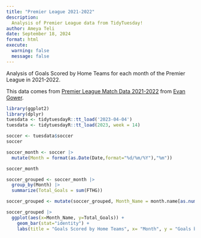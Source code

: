 ```yaml
---
title: "Premier League 2021-2022"
description:
  Analysis of Premier League data from TidyTuesday! 
author: Ameya Teli
date: September 18, 2024
format: html
execute: 
  warning: false
  message: false
---
```


Analysis of Goals Scored by Home Teams for each month of the Premier League in 2021-2022. 

This data comes from [Premier League Match Data 2021-2022](https://www.kaggle.com/datasets/evangower/premier-league-match-data) from [Evan Gower](https://github.com/evangower).


```r
library(ggplot2)
library(dplyr)
tuesdata <- tidytuesdayR::tt_load('2023-04-04')
tuesdata <- tidytuesdayR::tt_load(2023, week = 14)

soccer <- tuesdata$soccer
soccer

soccer_month <- soccer |>
  mutate(Month = format(as.Date(Date,format="%d/%m/%Y"),"%m"))

soccer_month

soccer_grouped <- soccer_month |>
  group_by(Month) |>
  summarize(Total_Goals = sum(FTHG)) 

soccer_grouped <- mutate(soccer_grouped, Month_Name = month.name[as.numeric(Month)])

soccer_grouped |>
  ggplot(aes(x=Month_Name, y=Total_Goals)) + 
    geom_bar(stat="identity") +
    labs(title = "Goals Scored by Home Teams", x= "Month", y = "Goals by Home Team")
```
